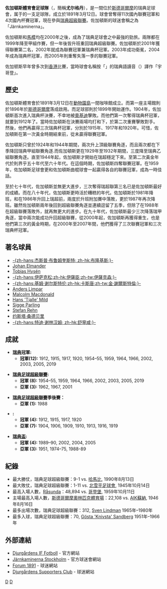 {{noteTA
|1=zh-hans:尤尔格丹足球俱乐部; zh-hk:佐加頓斯體育會足球隊;
|2=zh-hans:尤尔格丹; zh-hk:佐加頓斯;
|3=zh-hans:足球俱乐部; zh-hk:足球會;
|4=zh-hans:体育俱乐部; zh-hk:體育會;
}}
{{Football club infobox
| clubname   = 佐加頓斯<br />''Djurgårdens IF''
| image      = [[File:Djurgardens_if_2.gif|150px]]
| fullname   = {{lang|sv|Djurgårdens Idrottsförening}}
| nickname   = ''Blåränderna''（藍間條）<br>''Järnkaminerna''（鐵爐）<br>''Stockholms Stolthet''<br>（斯德哥爾摩之光）
| founded    = 1891年（足球部為1899年）
| city       = [[斯德哥爾摩|斯德哥爾摩]]
| ground     = [[Tele2體育館|Tele2體育館]]
| capacity   = 28,000
| chairman   = Lars-Erik Sjöberg
| manager    = [[Özcan_Melkemichel|Özcan Melkemichel]]
| league     = [[瑞典超級足球聯賽|瑞典超級足球聯賽]]
| season     = 2021
| position   = 瑞典超，第 3 位
| pattern_la1=_whiteshoulders|pattern_b1=_stripesonblack2|pattern_ra1=_whiteshoulders
| leftarm1=000000|body1=3389C2|rightarm1=000000|shorts1=000000|socks1=000000
| pattern_la2=_whiteshoulders|pattern_b2=|pattern_ra2=_whiteshoulders
| leftarm2=D33030|body2=D33030|rightarm2=D33030|shorts2=D33030|socks2=D33030
}}

'''佐加頓斯體育會足球隊'''（{{lang-sv|Djurgårdens IF Fotboll}}，簡稱'''尤尔格丹'''），是一間位於[[斯德哥爾摩|斯德哥爾摩]]的瑞典足球會，属于{{link-en|佐加頓斯體育會|Djurgårdens IF}}的一支足球隊，成立於1891年3月12日。球會曾奪得11次國內聯賽冠軍和4次國內杯賽冠軍，現在參與[[瑞典足球超級聯賽|瑞典超級聯賽]]。佐加頓斯的球迷會稱之為「Järnkaminerna」。

佐加頓斯和[[馬模|馬模]]均在2000年之後，成為了瑞典足球會之中最強的勁旅。兩隊都在1999年降至甲組作賽，但一年後皆升班重回瑞典超級聯賽。佐加頓斯於2001年獲得聯賽第二名，2002年就成為聯賽冠軍兼瑞典杯冠軍。2003年成功衛冕，2004年成為瑞典杯冠軍，而2005年則重奪失落一季的聯賽冠軍。 

佐加顿斯早年曾多次到[[香港|香港]]比賽，當時球會名稱按「{{lang|sv|Djurgården}}」的瑞典語讀音（{{IPA|'jʉ:rˌgoːɖɛn}}）譯作「宇哥登」。

== 歷史 ==
佐加頓斯體育會於1891年3月12日在[[動物園島|動物園島]]一間咖啡館成立。而第一座主場館則於1896年於[[斯德哥爾摩|斯德哥爾摩]]落成啟用。而足球部則於1899年開始運作。1904年，佐加頓斯首次進入瑞典杯決賽，不幸地被[[奧基迪|奧基迪]]擊敗。而他們第一次奪得瑞典杯冠軍，就要到1912年了。當時佐加頓斯在決賽兩場均打和下，於第二次重賽擊敗對手。然後，他們再贏得三次瑞典杯冠軍，分別於1915年、1917年和1920年。可惜，佐加頓斯在第一次黃金時期結束前，從未贏得聯賽冠軍。

佐加頓斯只曾於1924年和1944年期間，兩次升上頂級聯賽角逐，而且兩次都在下季降回瑞典甲組聯賽角逐.而佐加頓斯更在1929年至1932年期間，三度降至瑞典乙組聯賽角逐。直至1944年起，佐加頓斯才開始在瑞超穩定下來。至第二次黃金年代於則界乎五十年代至六十年代。在這個時期，佐加頓斯四奪聯賽冠軍。在1959年，佐加頓斯足球會更和佐加頓斯曲棍球會一起贏得各自的聯賽冠軍，成為一時佳話。

至於七十年代，佐加頓斯並無更大進步，三次奪得瑞超聯第三名已是佐加頓斯最好的成績。而在八十年代，佐加頓斯更時活於糟糕的年代。佐加頓斯於1981年降班，和在1986年升回上瑞超前，兩度於升班附加賽中落敗，更於1987年再次降班。雖然佐加頓斯兩年後回到超級聯賽角逐並連續逗留了五季，但除了在1988年在超級聯賽落敗外，就再無更大的進步。在九十年代，佐加頓斯最少三次降落瑞甲角逐，當中兩次能成功升回超級聯賽，從2000年起，佐加頓斯再獲得重生，也是他們第三次的黃金時期，在2000年至2007年間，他們獲得了三次聯賽冠軍和三次瑞典杯冠軍。

== 著名球員 ==
* [[杰斯普·布鲁姆奎斯特|-{zh-hans:杰斯普·布鲁姆奎斯特; zh-hk:布隆基斯;}-]]
* [[Johan_Elmander|Johan Elmander]]
* [[Tobias_Hysén|Tobias Hysén]]
* [[安德烈亚斯·伊萨克松|-{zh-hans:伊萨克松;zh-hk:伊薩臣;zh-tw:伊薩克森;}-]]
* [[基姆·谢尔斯特伦|-{zh-hans:基姆·谢尔斯特伦;zh-hk:卡斯唐;zh-tw:金·謝爾斯特倫;}-]]
* [[Anders_Limpar|Anders Limpar]]
* [[Malcolm_Macdonald|Malcolm Macdonald]]
* [[Hans_Mild|Hans 'Tjalle' Mild]]
* [[Sigge_Parling|Sigge Parling]]
* [[Stefan_Rehn|Stefan Rehn]]
* [[约斯塔·桑德贝里|约斯塔·桑德贝里]]
* [[泰迪·舒寧咸|-{zh-hans:特迪·谢林汉姆; zh-hk:舒寧咸;}-]]

== 成就 == 
* '''[[瑞典|瑞典]]冠軍:'''
** '''冠軍(12):''' 1912, 1915, 1917, 1920, 1954–55, 1959, 1964, 1966, 2002, 2003, 2005, 2019

* '''[[瑞典足球超級聯賽|瑞典足球超級聯賽]]:'''
** '''冠軍 (8):''' 1954–55, 1959, 1964, 1966, 2002, 2003, 2005, 2019
** '''亞軍 (3):''' 1962, 1967, 2001

* '''[[瑞典足球超級聯賽|瑞典足球超級聯賽]]季後賽：'''
** '''亞軍 (1):''' 1988

* '''{{link-en|瑞典國家盃|Svenska Mästerskapet}}:'''
** '''冠軍 (4):''' 1912, 1915, 1917, 1920
** '''亞軍 (7):''' 1904, 1906, 1909, 1910, 1913, 1916, 1919

* '''[[瑞典盃|瑞典盃]]:'''
** '''冠軍 (4):''' 1989–90, 2002, 2004, 2005
** '''亞軍 (3):''' 1951, 1974–75, 1988-89

== 紀錄 ==
* 最大勝仗，瑞典足球超級聯賽：9-1 vs. [[哈馬比|哈馬比]], 1990年8月13日
* 最大敗仗，瑞典足球超級聯賽：1-11 vs. [[北雪平足球會|北雪平足球會]], 1945年10月14日
* 最高入場人數，[[Råsunda_Stadium|Råsunda]]：48,894 vs. [[哥德堡足球會|哥登堡]], 1959年10月11日
* 主場最高入場人數，[[斯德哥爾摩奧林匹克體育場|斯德哥爾摩奧林匹克體育場]]：22,108 vs. [[AIK蘇納|AIK蘇納]],  1946年8月16日
* 最多出場次數，瑞典足球超級聯賽：312, [[Sven_Lindman|Sven Lindman]] 1965年–1980年
* 最多入球，瑞典足球超級聯賽：70, [[Gösta_Sandberg|Gösta 'Knivsta' Sandberg]] 1951年–1966年

== 外部連結 ==
* [http://www.dif.se/ Djurgårdens IF Fotboll]{{Wayback|url=http://www.dif.se/ |date=20110430082557 }} - 官方網站
* [http://www.jarnkaminerna.nu/ Järnkaminerna Stockholm]{{Wayback|url=http://www.jarnkaminerna.nu/ |date=19981111184803 }} - 官方球迷會網站
* [http://www.svenskafans.com/fotboll/dif/ Forum 1891]{{Wayback|url=http://www.svenskafans.com/fotboll/dif/ |date=20060425163503 }} - 球迷網站
* [https://web.archive.org/web/20070929074959/http://www.dsclub.nu/ Djurgårdens Supporters Club] - 球迷網站

{{瑞典足球超級聯賽}}

[[Category:瑞典足球俱樂部|D]]
[[Category:1891年建立的足球俱樂部|D]]